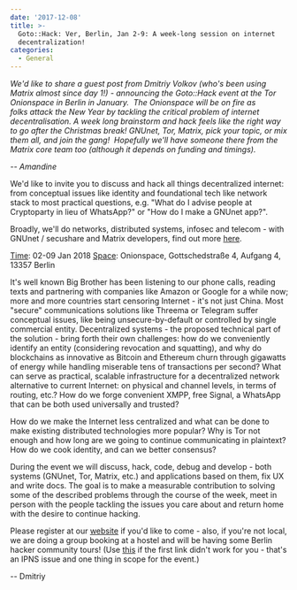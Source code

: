 ```yaml
---
date: '2017-12-08'
title: >-
  Goto::Hack: Ver, Berlin, Jan 2-9: A week-long session on internet
  decentralization!
categories:
  - General
---
```


<p style="text-align: left;"><em>We'd like to share a guest post from Dmitriy Volkov (who's been using Matrix almost since day 1!) - announcing the Goto::Hack event at the Tor Onionspace in Berlin in January.  The Onionspace will be on fire as folks attack the New Year by tackling the critical problem of internet decentralisation. A week long brainstorm and hack feels like the right way to go after the Christmas break! GNUnet, Tor, Matrix, pick your topic, or mix them all, and join the gang!  Hopefully we'll have someone there from the Matrix core team too (although it depends on funding and timings).</em></p>
<p style="text-align: left;"><em>-- Amandine</em></p>
We'd like to invite you to discuss and hack all things decentralized internet: from conceptual issues like identity and foundational tech like network stack to most practical questions, e.g. "What do I advise people at Cryptoparty in lieu of WhatsApp?" or "How do I make a GNUnet app?".

Broadly, we'll do networks, distributed systems, infosec and telecom - with GNUnet / secushare and Matrix developers, find out more <a href="https://gateway.ipfs.io/ipns/QmSgwwdejjsizQnKffKo6e84vfvBWCH5tnGpAwLPJVvhby/">here</a>.

<span style="text-decoration: underline;">Time</span>: 02-09 Jan 2018
<span style="text-decoration: underline;">Space</span>: Onionspace, Gottschedstraße 4, Aufgang 4, 13357 Berlin

It's well known Big Brother has been listening to our phone calls, reading texts and partnering with companies like Amazon or Google for a while now; more and more countries start censoring Internet - it's not just China. Most "secure" communications solutions like Threema or Telegram suffer conceptual issues, like being unsecure-by-default or controlled by single commercial entity.
Decentralized systems - the proposed technical part of the solution - bring forth their own challenges: how do we conveniently identify an entity (considering revocation and squatting), and why do blockchains as innovative as Bitcoin and Ethereum churn through gigawatts of energy while handling miserable tens of transactions per second? What can serve as practical, scalable infrastructure for a decentralized network alternative to current Internet: on physical and channel levels, in terms of routing, etc.? How do we forge convenient XMPP, free Signal, a WhatsApp that can be both used universally and trusted?

How do we make the Internet less centralized and what can be done to make existing distributed technologies more popular? Why is Tor not enough and how long are we going to continue communicating in plaintext? How do we cook identity, and can we better consensus?

During the event we will discuss, hack, code, debug and develop - both systems (GNUnet, Tor, Matrix, etc.) and applications based on them, fix UX and write docs. The goal is to make a measurable contribution to solving some of the described problems through the course of the week, meet in person with the people tackling the issues you care about and return home with the desire to continue hacking.

Please register at our <a href="https://gateway.ipfs.io/ipns/QmSgwwdejjsizQnKffKo6e84vfvBWCH5tnGpAwLPJVvhby/">website</a> if you'd like to come - also, if you're not local, we are doing a group booking at a hostel and will be having some Berlin hacker community tours! (Use <a href="https://gateway.ipfs.io/ipfs/QmSSmmDueDSGYparbzPuibQUnTmji3CTJX5MgvttBRbqUn/">this</a> if the first link didn't work for you - that's an IPNS issue and one thing in scope for the event.)

-- Dmitriy